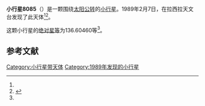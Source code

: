 {{Infobox planet
| bgcolour = #FFFFC0
| name = 8085
| symbol = 
| image = 
| caption = 
| discovery = yes
| discovery_ref = 
| discoverer = {{link-en|亨利·德波鸿诺|Henri Debehogne}}
| discovery_site = [[拉西拉天文台|拉西拉天文台]] 
| discovered = 1989年2月7日
| designations = yes
| mp_name = 
| named_after = 
| alt_names = 1989 CD8/ 1982 YO4 / 1994 AP3
| mp_category = [[主带小行星|主带小行星]]
| orbit_ref = <ref name="a">[http://ssd.jpl.nasa.gov/sbdb.cgi?sstr=8085 8085] {{Wayback|url=http://ssd.jpl.nasa.gov/sbdb.cgi?sstr=8085 |date=20210814201409 }}，小行星數據庫瀏覽器（JPL Small-Body Database Browser）－[[美国国家航空航天局|美国国家航空航天局]]喷气推进实验室</ref>
| epoch = 2456400.5 (2013年4月18日更新)
| aphelion = {{convert|3.3373835|AU|km|3|abbr=on|lk=out}}
| perihelion = {{convert|2.6857171|AU|km|3|abbr=on}}
| semimajor = {{convert|3.0115503|AU|km|3|abbr=on}}
| eccentricity = 0.1081945
| period = 1908.901899 [[日|日]]<br />5.23[[儒略年|儒略年]]
| avg_speed = 
| inclination = 9.35281
| asc_node = 262.80155
| mean_anomaly = 
| arg_peri = 136.60460
| satellites = 
| physical_characteristics = yes
| dimensions = 
| mass = 
| density = 
| surface_grav = 
| escape_velocity = 
| sidereal_day = 
| axial_tilt = 
| pole_ecliptic_lat = 
| pole_ecliptic_lon = 
| albedo = 
| temperatures= 
| temp_name1 = 
| mean_temp_1 = 
| max_temp_1 = 
| temp_name2 = 
| max_temp_2 = 
| spectral_type = 
| abs_magnitude = 136.60460
}}

'''小行星8085'''（{{lang-en|8085}}）是一颗围绕[[太阳|太阳]][[公转|公转]]的[[小行星|小行星]]。1989年2月7日，{{link-en|亨利·德波鸿诺|Henri Debehogne}}在拉西拉天文台发现了此天体<ref name="a" /><ref>{{cite news|title=小行星列表|url=http://cfa-www.harvard.edu/iau/lists/NumberedMPs.txt|accessdate=2013-07-08|newspaper=哈佛大学|archive-date=2008-05-17|archive-url=https://web.archive.org/web/20080517010638/http://cfa-www.harvard.edu/iau/lists/NumberedMPs.txt|dead-url=no}}</ref>。

这颗小行星的[[绝对星等|绝对星等]]为136.60460等<ref name="a" />。

==参考文献==
{{reflist}}
{{Minor Planet Number|[[小行星8084|小行星8084]]|[[小行星8086|小行星8086]]}}

{{小天体}}

[[Category:小行星带天体|Category:小行星带天体]]
[[Category:1989年发现的小行星|Category:1989年发现的小行星]]

{{asteroid-stub}}
